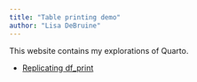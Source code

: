 ```yaml
---
title: "Table printing demo"
author: "Lisa DeBruine"
---
```


This website contains my explorations of Quarto.

* [Replicating df_print](table.html)